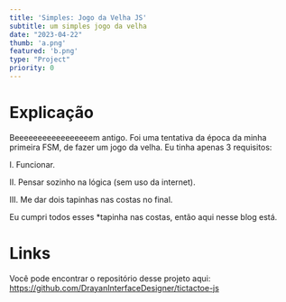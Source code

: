 ```yaml
---
title: 'Simples: Jogo da Velha JS'
subtitle: um simples jogo da velha
date: "2023-04-22"
thumb: 'a.png'
featured: 'b.png'
type: "Project"
priority: 0
---
```


# Explicação

Beeeeeeeeeeeeeeeeem antigo. Foi uma tentativa da época da minha primeira FSM, de fazer um jogo da velha. 
Eu tinha apenas 3 requisitos:

I. Funcionar.

II. Pensar sozinho na lógica (sem uso da internet).

III. Me dar dois tapinhas nas costas no final.

Eu cumpri todos esses *tapinha nas costas, então aqui nesse blog está.

# Links

Você pode encontrar o repositório desse projeto aqui:
https://github.com/DrayanInterfaceDesigner/tictactoe-js
